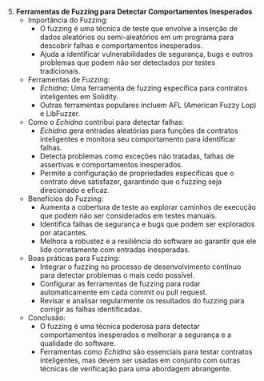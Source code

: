 5. **Ferramentas de Fuzzing para Detectar Comportamentos Inesperados**
   - Importância do Fuzzing:
     - O fuzzing é uma técnica de teste que envolve a inserção de dados aleatórios ou semi-aleatórios em um programa para descobrir falhas e comportamentos inesperados.
     - Ajuda a identificar vulnerabilidades de segurança, bugs e outros problemas que podem não ser detectados por testes tradicionais.
   - Ferramentas de Fuzzing:
     - _Echidna_: Uma ferramenta de fuzzing específica para contratos inteligentes em Solidity.
     - Outras ferramentas populares incluem AFL (American Fuzzy Lop) e LibFuzzer.
   - Como o _Echidna_ contribui para detectar falhas:
     - _Echidna_ gera entradas aleatórias para funções de contratos inteligentes e monitora seu comportamento para identificar falhas.
     - Detecta problemas como exceções não tratadas, falhas de assertivas e comportamentos inesperados.
     - Permite a configuração de propriedades específicas que o contrato deve satisfazer, garantindo que o fuzzing seja direcionado e eficaz.
   - Benefícios do Fuzzing:
     - Aumenta a cobertura de teste ao explorar caminhos de execução que podem não ser considerados em testes manuais.
     - Identifica falhas de segurança e bugs que podem ser explorados por atacantes.
     - Melhora a robustez e a resiliência do software ao garantir que ele lide corretamente com entradas inesperadas.
   - Boas práticas para Fuzzing:
     - Integrar o fuzzing no processo de desenvolvimento contínuo para detectar problemas o mais cedo possível.
     - Configurar as ferramentas de fuzzing para rodar automaticamente em cada commit ou pull request.
     - Revisar e analisar regularmente os resultados do fuzzing para corrigir as falhas identificadas.
   - Conclusão:
     - O fuzzing é uma técnica poderosa para detectar comportamentos inesperados e melhorar a segurança e a qualidade do software.
     - Ferramentas como _Echidna_ são essenciais para testar contratos inteligentes, mas devem ser usadas em conjunto com outras técnicas de verificação para uma abordagem abrangente.
